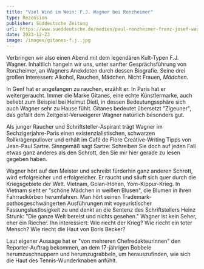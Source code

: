 ```yaml
---
title: "Viel Wind im Wein: F.J. Wagner bei Ronzheimer"
type: Rezension
publisher: Süddeutsche Zeitung
url: https://www.sueddeutsche.de/medien/paul-ronzheimer-franz-josef-wagner-bild-zeitung-1.6323995
date: 2023-12-23
image: /images/gitanes-f.j..jpg
---
```

Verbringen wir also einen Abend mit dem legendären Kult-Typen F.J. Wagner. Inhaltlich hangeln wir uns, unter sanfter Gesprächsführung von Ronzheimer, an Wagners Anekdoten durch dessen Biografie. Seine drei großen Interessen: Alkohol, Rauchen, Mädchen. Nicht Frauen, *Mädchen*.

In Genf hat er angefangen zu rauchen, erzählt er. In Paris hat er weitergeraucht. Immer die Marke Gitanes, eine echte Künstlermarke, auch beliebt zum Beispiel bei Helmut Dietl, in dessen Bedeutungssphäre sich auch Wagner sehr zu Hause fühlt. Gitanes bedeutet übersetzt "Zigeuner", das gefällt dem Zeitgeist-Verweigerer Wagner natürlich besonders gut.

Als junger Raucher und Schriftsteller-Aspirant trägt Wagner im Sechzigerjahre-Paris einen existenzialistischen, schwarzen Rollkragenpullover und erhält im Café de Flore Creative-Writing Tipps von Jean-Paul Sartre. Sinngemäß sagt Sartre: Schreiben Sie doch auf jeden Fall etwas ganz anderes als den Schrott, den Sie mir hier gerade zu lesen gegeben haben.

Wagner hört auf den Meister und schreibt fürderhin ganz anderen Schrott, wird erfolgreicher und erfolgreicher. Er raucht und säuft sich quer durch die Kriegsgebiete der Welt. Vietnam, Golan-Höhen, Yom-Kippur-Krieg. In Vietnam sieht er "schöne Mädchen in weißen Blusen", die Blumen in ihren Fahrradkörben herumfahren. Man hört seinen Trademark-pathosgeschwängerten Ausführungen mit voyeuristischer Fassungslustlosigkeit zu und denkt an die Sentenz des Schriftstellers Heinz Strunk: "Die ganze Welt bereist und nichts gesehen." Wagner ist kein Seher, eher ein Riecher. Ihn interessiert: Wie riecht der Krieg? Wie riecht ein toter Mensch? Wie riecht die Haut von Boris Becker?

Laut eigener Aussage hat er "von mehreren Chefredakteurinnen" den Reporter-Auftrag bekommen, an dem 17-jährigen Bobbele herumzuschnuppern und herumzugrabbeln, um herauszufinden, wie sich die Haut des Tennis-Wunderknaben anfühlt.
